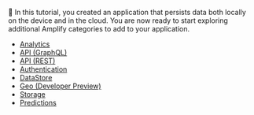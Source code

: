 👏 In this tutorial, you created an application that persists data both locally on the device and in the cloud. You are now ready to start exploring additional Amplify categories to add to your application.

- [Analytics](/lib/analytics/getting-started)
- [API (GraphQL)](/lib/graphqlapi/getting-started)
- [API (REST)](/lib/restapi/getting-started)
- [Authentication](/lib/auth/getting-started)
- [DataStore](/lib/datastore/getting-started)
- [Geo (Developer Preview)](/lib/geo/getting-started)
- [Storage](/lib/storage/getting-started)
- [Predictions](/lib/predictions/getting-started)
